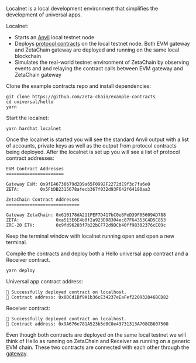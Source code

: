Localnet is a local development environment that simplifies the development of
universal apps.

Localnet:

- Starts an [Anvil](https://book.getfoundry.sh/anvil/) local testnet node
- Deploys [protocol
  contracts](https://github.com/zeta-chain/protocol-contracts/tree/main/v2) on
  the local testnet node. Both EVM gateway and ZetaChain gateway are deployed
  and running on the same local blockchain
- Simulates the real-world testnet environment of ZetaChain by observing events
  and and relaying the contract calls between EVM gateway and ZetaChain gateway

Clone the example contracts repo and install dependencies:

```
git clone https://github.com/zeta-chain/example-contracts
cd universal/hello
yarn
```

Start the localnet:

```
yarn hardhat localnet
```

Once the localnet is started you will see the standard Anvil output with a list
of accounts, private keys as well as the output from protocol contracts being
deployed. After the localnet is set up you will see a list of protocol contract
addresses:

```
EVM Contract Addresses
======================

Gateway EVM: 0x9fE46736679d2D9a65F0992F2272dE9f3c7fa6e0
ZETA:        0x5FbDB2315678afecb367f032d93F642f64180aa3

ZetaChain Contract Addresses
============================

Gateway ZetaChain: 0x610178dA211FEF7D417bC0e6FeD39F05609AD788
ZETA:              0xa513E6E4b8f2a923D98304ec87F64353C4D5C853
ZRC-20 ETH:        0x9fd96203f7b22bCF72d9DCb40ff98302376cE09c
```

Keep the terminal window with localnet running open and open a new terminal.

Compile the contracts and deploy both a Hello universal app contract and a
Receiver contract.

```
yarn deploy
```

Universal app contract address:

```
🚀 Successfully deployed contract on localhost.
📜 Contract address: 0x0DCd1Bf9A1b36cE34237eEaFef220932846BCD82
```

Receiver contract:

```
🚀 Successfully deployed contract on localhost.
📜 Contract address: 0x9A676e781A523b5d0C0e43731313A708CB607508
```

Even though both contracts are deployed on the same local testnet we will think
of Hello as running on ZetaChain and Receiver as running on a generic EVM chain.
These two contracts are connected with each other through the
[gateway](/developers/evm/gateway).
